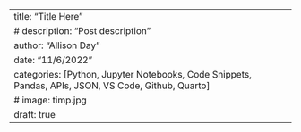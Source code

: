 ---
title: "Title Here"
# description: "Post description"
author: "Allison Day"
date: "11/6/2022"
categories: [Python, Jupyter Notebooks, Code Snippets, Pandas, APIs, JSON, VS Code, Github, Quarto]
# image: timp.jpg
draft: true
---